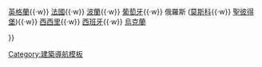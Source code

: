 {{Navbox
|name  = Baroque architecture by country
|title = 各國[[巴洛克建築]]
|list1 = <div>
{{nowrap begin}}
[[荷蘭巴洛克建築|荷蘭共和國]]{{·w}}
[[英國巴洛克|英格蘭]]{{·w}}
[[法國巴洛克式建築|法國]]{{·w}}
[[波蘭巴洛克|波蘭]]{{·w}}
[[葡萄牙巴洛克建築|葡萄牙]]{{·w}}
俄羅斯 ([[莫斯科巴洛克|莫斯科]]{{·w}}
[[聖彼得巴洛克|聖彼得堡]]){{·w}}
[[西西里巴洛克|西西里]]{{·w}}
[[西班牙巴洛克|西班牙]]{{·w}}
[[烏克蘭巴洛克|烏克蘭]]
{{nowrap end}}
</div>
}}<noinclude>
[[Category:建築導航模板]]
</noinclude>